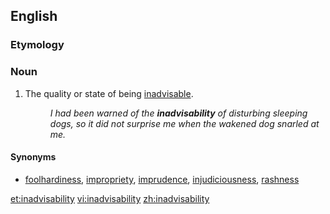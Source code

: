 ==English==

===Etymology===
{{prefix|in|advisability|lang=en}}

===Noun===
{{en-noun|-}}

# The quality or state of being [[inadvisable]].
#:''I had been warned of the '''inadvisability''' of disturbing sleeping dogs, so it did not surprise me when the wakened dog snarled at me.''

====Synonyms====
*{{sense|quality or state of being inadvisable}} [[foolhardiness]], [[impropriety]], [[imprudence]], [[injudiciousness]], [[rashness]]

[[et:inadvisability]]
[[vi:inadvisability]]
[[zh:inadvisability]]